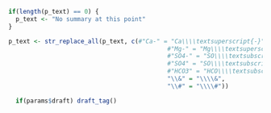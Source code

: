 <!-- PAGE 2: Precipitation, Groundwater, Piperplots -->

<!-- 
Set coordinates to frame the page
letter paper is 215.9 by 279.4 mm
27.94 - 0.5 - 0.5 = 26.94
26.94 / 3 = 8.98 
-->

```r

if(length(p_text) == 0) {
  p_text <- "No summary at this point" 
}

p_text <- str_replace_all(p_text, c(#"Ca-" = "Ca\\\\textsuperscript{-}",
                                            #"Mg-" = "Mg\\\\textsuperscript{-}",
                                            #"SO4-" = "SO\\\\textsubscript{4}\\\\textsuperscript{-}",
                                            #"SO4" = "SO\\\\textsubscript{4}",
                                            #"HCO3" = "HCO\\\\textsubscript{3}",
                                            "\\&" = "\\\\&",
                                            "\\#" = "\\\\#"))

```

\begin{tikzpicture}

  `r # Define coordinates`
  \coordinate[below right = 0.5cm and 0.5cm of current page.north west] (tl);
  \coordinate[below left = 0.5cm and 0.5cm of current page.north east] (tr);
  \coordinate[above left = 0.5cm and 0.5cm of current page.south east] (br);
  
  \coordinate[below = 0.9cm of current page.north] (top);
  
  `r # Lines`
  \coordinate[below right = 1.1cm and 0.5cm of current page.north west] (line0l);
  \coordinate[below left = 1.1cm and 0.5cm of current page.north east] (line0r);
  \coordinate[below right = `r 8.78 + 1.1`cm and 0.5cm of current page.north west] (line1l);
  \coordinate[below left = `r 8.78 + 1.1`cm and 0.5cm of current page.north east] (line1r);
  \coordinate[below right = `r (8.78*2) + 1.1`cm and 0.5cm of current page.north west] (line2l);
  \coordinate[below left = `r (8.78*2) + 1.1`cm and 0.5cm of current page.north east] (line2r);
  
  \coordinate[below = 1.1cm of current page.north] (line0);
  \coordinate[below = `r 8.78 + 1.1`cm of current page.north] (line1);
  
  `r # Draw borders`
  \draw[blue, line width = 0.1cm] (tl) rectangle (br);
  \draw[blue, line width = 0.1cm] (line1l) -- (line1r);
  \draw[blue, line width = 0.1cm] (line2l) -- (line2r);
  
  `r  # Top blue bar with title`
  \fill[blue] ([xshift = -0.05cm]tl) rectangle ([yshift = -0.6cm, xshift = 0.05cm]tr);
  \node[below right = 0.6cm and 0.6cm of current page.north west, white, font = \large\bf] (map_link) {\link[lightgrey]{`r paste0("https://governmentofbc.maps.arcgis.com/apps/webappviewer/index.html?id=b53cb0bf3f6848e79d66ffd09b74f00d&find=OBS\\%20WELL\\%20", sprintf("%03d", ow))`}{(Interactive map)}};
  \node[below = 0.6cm of current page.north, white, font = \large\bf] (num) {Observation Well \#`r ow` (\link[lightgrey]{`r paste0("https://apps.nrs.gov.bc.ca/gwells/well/", wells$well_tag_number[wells$ow == ow])`}{Well record})};
  \node[below left = 0.65cm and 0.55cm of current page.north east, white, font = \bf] (num) {Aquifer \#`r aq_num`};

  `r # Figures (width = 0.94\paperwidth`
  \node[below = 0.85cm of line0, anchor = north] (ground) {\includegraphics[height = 0.29\paperheight]{`r f$combo`}};
  \node[below = 0.85cm of line1, anchor = north] (trend) {\includegraphics[height = 0.29\paperheight]{`r f$trend`}};
  \node[below right = 0.55cm and 1cm of line2l, anchor = north west] (piper) {\includegraphics[height = 0.29\paperheight]{`r f$piper`}};
  
  `r # Headings`
  \node[below right = 0.75cm and 0.2cm of line0l, anchor = south west, font = \Large\bf]{Monthly Groundwater Level\textsuperscript{1} with Precipitation from Climate Normals\textsuperscript{2}};
  \node[below right = 0.75cm and 0.2cm of line1l, anchor = south west, font = \Large\bf]{Groundwater Levels and Long-term Trend};
  \node[below right = 0.75cm and 0.2cm of line2l, anchor = south west, font = \Large\bf]{Piper Plot};
  
  `r # Piper Text`
  \node[below left = 0.5cm and 0.5cm of line2r, anchor = north east, align = left, text width = 10cm, font = \small\bf] (pipertext){`r p_text`};
  
  `r # Piper Text 2`
  %\node[above left = 0.2cm and 0.5cm of br, align = left, text width = 10cm, font = \footnotesize] (pipertext2){A piper diagram is a graphical representation of the chemistry of a water sample. The cations (calcium, magnesium and sodium plus potassium) and anions (sulfate, chloride and carbonate plus hydrogen carbonate) are shown on separate ternary plots and then projected onto the diamond. Water samples shown on the Piperplot can be grouped into hydrochemical facies which provides  insight into the flow path and chemical alteration of a sample.};
  
  `r # Add link to SoE`
  \node[above left = 0.5cm and 0.5cm of line2r, font = \scriptsize, align = center]{For more information regarding\\trends in groundwater levels see\\\link[grey]{http://www.env.gov.bc.ca/soe/indicators/water/groundwater-levels.html}{Environmental Reporting BC}};

  
  `r # Add link to methods`
  \node[above right = 0.1cm and 0.5cm of current page.south west, align = left, font = \scriptsize] {Detailed methods for all figures are described in the companion document (\link[grey]{`r companion_link`}{Aquifer Factsheet - Companion Document.pdf})};

\end{tikzpicture}



<!-- Add tagline to bottom right IF this is a draft -->
```r
  if(params$draft) draft_tag()
```

